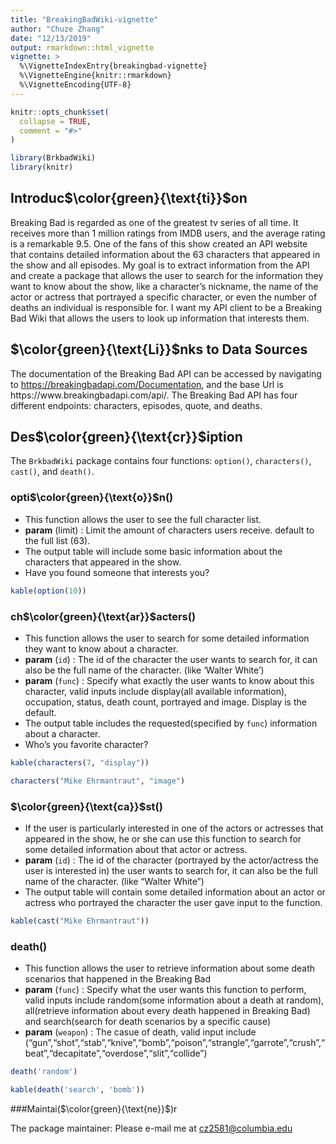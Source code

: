 ---
title: "BreakingBadWiki-vignette"
author: "Chuze Zhang"
date: "12/13/2019"
output: rmarkdown::html_vignette
vignette: >
  %\VignetteIndexEntry{breakingbad-vignette}
  %\VignetteEngine{knitr::rmarkdown}
  %\VignetteEncoding{UTF-8}
---

```{r, include = FALSE}
knitr::opts_chunk$set(
  collapse = TRUE,
  comment = "#>"
)
```

```{r setup, include = FALSE}
library(BrkbadWiki)
library(knitr)
```

## Introduc$\color{green}{\text{ti}}$on    

Breaking Bad is regarded as one of the greatest tv series of all time. It receives more than 1 million ratings from IMDB users, and the average rating is a remarkable 9.5. One of the fans of this show created an API website that contains detailed information about the 63 characters that appeared in the show and all episodes. My goal is to extract information from the API and create a package that allows the user to search for the information they want to know about the show, like a character's nickname, the name of the actor or actress that portrayed a specific character, or even the number of deaths an individual is responsible for. I want my API client to be a Breaking Bad Wiki that allows the users to look up information that interests them. 


## $\color{green}{\text{Li}}$nks to Data Sources

The documentation of the Breaking Bad API can be accessed by navigating to <https://breakingbadapi.com/Documentation>, and the base Url is https://www.breakingbadapi.com/api/. The Breaking Bad API has four different endpoints: characters, episodes, quote, and deaths.    

## Des$\color{green}{\text{cr}}$iption   

The `BrkbadWiki` package contains four functions: `option()`, `characters()`, `cast()`, and `death()`.

### opti$\color{green}{\text{o}}$n()
* This function allows the user to see the full character list.                    
* **param** (limit) : Limit the amount of characters users receive. default to the full list (63).
* The output table will include some basic information about the characters that appeared in the show.   
* Have you found someone that interests you?

```{r}
kable(option(10))
```

### ch$\color{green}{\text{ar}}$acters()
* This function allows the user to search for some detailed information they want to know about a character.
* **param** (`id`) : The id of the character the user wants to search for, it can also be the full name of the character. (like 'Walter White')
* **param** (`func`) : Specify what exactly the user wants to know about this character, valid inputs include display(all available information), occupation, status, death count, portrayed and image. Display is the default.
* The output table includes the requested(specified by `func`) information about a character.
* Who's you favorite character?

```{r}
kable(characters(7, "display"))
```

```{r}
characters("Mike Ehrmantraut", "image")
```

### $\color{green}{\text{ca}}$st()
* If the user is particularly interested in one of the actors or actresses that appeared in the show, he or she can use this function to search for some detailed information about that actor or actress.
* **param** (`id`) : The id of the character (portrayed by the actor/actress the user is interested in) the user wants to search for, it can also be the full name of the character. (like "Walter White")
* The output table will contain some detailed information about an actor or actress who portrayed the character the user gave input to the function.

```{r}
kable(cast("Mike Ehrmantraut"))
```

### death()
* This function allows the user to retrieve information about some death scenarios that happened in the Breaking Bad
* **param** (`func`) : Specify what the user wants this function to perform, valid inputs include random(some information about a death at random), all(retrieve information about every death happened in Breaking Bad) and search(search for death scenarios by a specific cause)
* **param** (`weapon`) : The casue of death, valid input include ("gun","shot","stab","knive","bomb","poison","strangle","garrote","crush","beat","decapitate","overdose","slit","collide")

```{r}
death('random')
```

```{r}
kable(death('search', 'bomb'))
```

###Maintai($\color{green}{\text{ne}}$)r 

The package maintainer: Please e-mail me at <cz2581@columbia.edu> 



